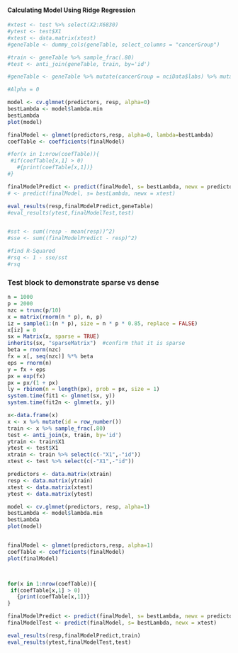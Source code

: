 #### Calculating Model Using Ridge Regression

```r
#xtest <- test %>% select(X2:X6830)
#ytest <- test$X1
#xtest <- data.matrix(xtest)
#geneTable <- dummy_cols(geneTable, select_columns = "cancerGroup")

#train <- geneTable %>% sample_frac(.80)
#test <- anti_join(geneTable, train, by='id')

#geneTable <- geneTable %>% mutate(cancerGroup = nciData$labs) %>% mutate(cancerGroup = as.factor(cancerGroup)) %>% filter(cancerGroup != "UNKNOWN" & cancerGroup != "K562B-repro" & cancerGroup != "K562A-repro" & cancerGroup != "MCF7A-repro" & cancerGroup != "MCF7D-repro")

#Alpha = 0

model <- cv.glmnet(predictors, resp, alpha=0)
bestLambda <- model$lambda.min
bestLambda
plot(model)

finalModel <- glmnet(predictors,resp, alpha=0, lambda=bestLambda)
coefTable <- coefficients(finalModel)

#for(x in 1:nrow(coefTable)){
 #if(coefTable[x,1] > 0)
   #{print(coefTable[x,1])} 
#}

finalModelPredict <- predict(finalModel, s= bestLambda, newx = predictors)
# <- predict(finalModel, s= bestLambda, newx = xtest)

eval_results(resp,finalModelPredict,geneTable)
#eval_results(ytest,finalModelTest,test)


#sst <- sum((resp - mean(resp))^2)
#sse <- sum((finalModelPredict - resp)^2)

#find R-Squared
#rsq <- 1 - sse/sst
#rsq


```

### Test block to demonstrate sparse vs dense

```r


n = 1000
p = 2000
nzc = trunc(p/10)
x = matrix(rnorm(n * p), n, p)
iz = sample(1:(n * p), size = n * p * 0.85, replace = FALSE)
x[iz] = 0
sx = Matrix(x, sparse = TRUE)
inherits(sx, "sparseMatrix")  #confirm that it is sparse
beta = rnorm(nzc)
fx = x[, seq(nzc)] %*% beta
eps = rnorm(n)
y = fx + eps
px = exp(fx)
px = px/(1 + px)
ly = rbinom(n = length(px), prob = px, size = 1)
system.time(fit1 <- glmnet(sx, y))
system.time(fit2n <- glmnet(x, y))

x<-data.frame(x)
x <- x %>% mutate(id = row_number())
train <- x %>% sample_frac(.80)
test <- anti_join(x, train, by='id')
ytrain <- train$X1
ytest <- test$X1
xtrain <- train %>% select(c(-"X1",-"id"))
xtest <- test %>% select(c(-"X1",-"id"))

predictors <- data.matrix(xtrain)
resp <- data.matrix(ytrain)
xtest <- data.matrix(xtest)
ytest <- data.matrix(ytest)

model <- cv.glmnet(predictors, resp, alpha=1)
bestLambda <- model$lambda.min
bestLambda
plot(model)


finalModel <- glmnet(predictors,resp, alpha=1)
coefTable <- coefficients(finalModel)
plot(finalModel)



for(x in 1:nrow(coefTable)){
 if(coefTable[x,1] > 0)
   {print(coefTable[x,1])} 
}

finalModelPredict <- predict(finalModel, s= bestLambda, newx = predictors)
finalModelTest <- predict(finalModel, s= bestLambda, newx = xtest)

eval_results(resp,finalModelPredict,train)
eval_results(ytest,finalModelTest,test)

```
